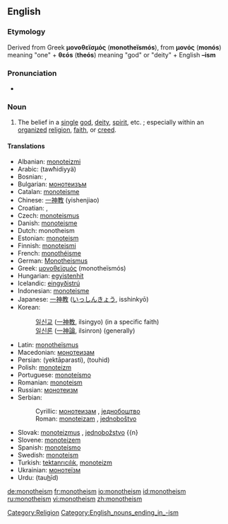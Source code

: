 ==English==

===Etymology===
Derived from Greek '''μονοθεϊσμός''' ('''monotheïsmós'''), from '''μονός''' ('''monós''') meaning "one" + '''θεós''' ('''theós''') meaning "god" or "deity" + English '''–ism'''

===Pronunciation===
*{{audio|en-us-monotheism.ogg|Audio (US)}}

===Noun===
{{en-noun}}
# The belief in a [[single]] [[god]], [[deity]], [[spirit]], etc. ; especially within an [[organize]]d [[religion]], [[faith]], or [[creed]].

====Translations====
{{top}}
*Albanian: [[monoteizmi]]
*Arabic: {{ARchar|[[توحيدية]]}} (tawħidiyyä) {{f}}
*Bosnian: {{t|bs|monoteizam|m}}, {{t|bs|jednoboštvo|n}}
*Bulgarian: [[монотеизъм]] {{m}}
*Catalan: [[monoteisme]]
*Chinese: [[一神教]] (yishenjiao)
*Croatian: {{t|hr|monoteizam|m}}, {{t|hr|jednoboštvo|n}}
*Czech: [[monoteismus]] {{m}}
*Danish: [[monoteisme]]
*Dutch: monotheism
*Estonian: [[monoteism]]
*Finnish: [[monoteismi]]
*French: [[monothéisme]] {{m}}
*German: [[Monotheismus]] {{m}}
*Greek: [[μονοθεϊσμός]] (monotheïsmós)
*Hungarian: [[egyistenhit]]
*Icelandic: [[eingyðistrú]]
*Indonesian: [[monoteisme]]
*Japanese: [[一神教]] ([[いっしんきょう]], isshinkyō)
*Korean: 
*:[[일신교]] ([[一神教]], ilsingyo) (in a specific faith)
*:[[일신론]] ([[一神論]], ilsinron) (generally)
{{mid}}
*Latin: [[monotheïsmus]] {{m}}
*Macedonian: [[монотеизам]] {{m}}
*Persian: {{fa-Arab|[[یکتاپرستی]]}} (yektāparasti), {{fa-Arab|[[توحید]]}} (touhid)
*Polish: [[monoteizm]] {{m}}
*Portuguese: [[monoteísmo]] {{m}}
*Romanian: [[monoteism]]
*Russian: [[монотеизм]] {{m}}
*Serbian:
*:Cyrillic: [[монотеизам]] {{m}}, [[једнобоштво]] {{n}}
*:Roman: [[monoteizam]] {{m}}, [[jednoboštvo]] {{n}}
*Slovak: [[monoteizmus]] {{m}}, [[jednobožstvo]] {{n}
*Slovene: [[monoteizem]] {{m}}
*Spanish: [[monoteísmo]] {{m}}
*Swedish: [[monoteism]]
*Turkish: [[tektanrıcılık]], [[monoteizm]]
*Ukrainian: [[монотеїзм]] {{m}}
*Urdu: {{ur-Arab|[[توحید]]}} (tau<u>h</u>īd) {{f}}
{{bottom}}

[[Category:Religion]]
[[Category:English_nouns_ending_in_-ism]]
[[de:monotheism]]
[[fr:monotheism]]
[[io:monotheism]]
[[id:monotheism]]
[[ru:monotheism]]
[[vi:monotheism]]
[[zh:monotheism]]